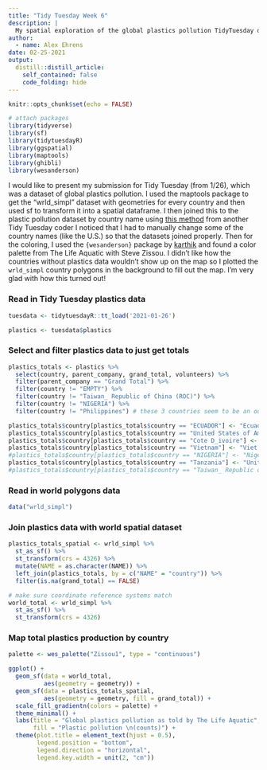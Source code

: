 ```yaml
---
title: "Tidy Tuesday Week 6"
description: |
  My spatial exploration of the global plastics pollution TidyTuesday dataset.
author:
  - name: Alex Ehrens
date: 02-25-2021
output:
  distill::distill_article:
    self_contained: false
    code_folding: hide
---
```


```r
knitr::opts_chunk$set(echo = FALSE)

# attach packages
library(tidyverse)
library(sf)
library(tidytuesdayR)
library(ggspatial)
library(maptools)
library(ghibli)
library(wesanderson)
```

I would like to present my submission for Tidy Tuesday (from 1/26), which was a dataset of global plastics pollution. I used the maptools package to get the "wrld_simpl" dataset with geometries for every country and then used sf to transform it into a spatial dataframe. I then joined this to the plastic pollution dataset by country name using [this method](https://github.com/Z3tt/TidyTuesday/blob/master/R/2019_21_PlasticWaste.Rmd) from another Tidy Tuesday coder I noticed that I had to manually change some of the country names (like the U.S.) so that the datasets joined properly. Then for the coloring, I used the `{wesanderson}` package by [karthik](https://github.com/karthik/wesanderson) and found a color palette from The Life Aquatic with Steve Zissou. I didn't like how the countries without plastics data wouldn't show up on the map so I plotted the `wrld_simpl` country polygons in the background to fill out the map. I'm very glad with how this turned out!

### Read in Tidy Tuesday plastics data
```r
tuesdata <- tidytuesdayR::tt_load('2021-01-26')

plastics <- tuesdata$plastics
```

### Select and filter plastics data to just get totals
```r
plastics_totals <- plastics %>% 
  select(country, parent_company, grand_total, volunteers) %>% 
  filter(parent_company == "Grand Total") %>% 
  filter(country != "EMPTY") %>% 
  filter(country != "Taiwan_ Republic of China (ROC)") %>% 
  filter(country != "NIGERIA") %>% 
  filter(country != "Philippines") # these 3 countries seem to be an outlier that is way too high

plastics_totals$country[plastics_totals$country == "ECUADOR"] <- "Ecuador"
plastics_totals$country[plastics_totals$country == "United States of America"] <- "United States"
plastics_totals$country[plastics_totals$country == "Cote D_ivoire"] <- "Cote d'Ivoire"
plastics_totals$country[plastics_totals$country == "Vietnam"] <- "Viet Nam"
#plastics_totals$country[plastics_totals$country == "NIGERIA"] <- "Nigeria"
plastics_totals$country[plastics_totals$country == "Tanzania"] <- "United Republic of Tanzania"
#plastics_totals$country[plastics_totals$country == "Taiwan_ Republic of China (ROC)"] <- "Taiwan"
```

### Read in world polygons data
```r
data("wrld_simpl")
```

### Join plastics data with world spatial dataset
```r
plastics_totals_spatial <- wrld_simpl %>% 
  st_as_sf() %>% 
  st_transform(crs = 4326) %>% 
  mutate(NAME = as.character(NAME)) %>% 
  left_join(plastics_totals, by = c("NAME" = "country")) %>% 
  filter(is.na(grand_total) == FALSE)

# make sure coordinate reference systems match
world_total <- wrld_simpl %>% 
  st_as_sf() %>% 
  st_transform(crs = 4326)
```

### Map total plastics production by country
```r
palette <- wes_palette("Zissou1", type = "continuous")

ggplot() +
  geom_sf(data = world_total,
          aes(geometry = geometry)) +
  geom_sf(data = plastics_totals_spatial,
          aes(geometry = geometry, fill = grand_total)) +
  scale_fill_gradientn(colors = palette) +
  theme_minimal() +
  labs(title = "Global plastics pollution as told by The Life Aquatic",
       fill = "Plastic pollution \n(counts)") +
  theme(plot.title = element_text(hjust = 0.5),
        legend.position = "bottom",
        legend.direction = "horizontal",
        legend.key.width = unit(2, "cm"))
```

